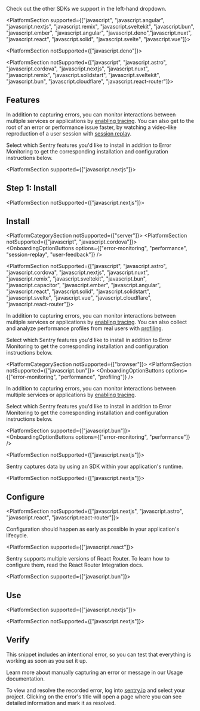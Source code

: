 <PlatformContent includePath="getting-started-primer" />

<PlatformSection noGuides>

<PlatformContent includePath="llm-rules-platform" />

<Alert title="Using a framework?">

Check out the other SDKs we support in the left-hand dropdown.

</Alert>

<PlatformContent includePath="getting-started-primer" />

</PlatformSection>

<PlatformSection supported={["javascript", "javascript.angular", "javascript.nextjs", "javascript.remix", "javascript.sveltekit", "javascript.bun", "javascript.ember", "javascript.angular", "javascript.deno","javascript.nuxt", "javascript.react", "javascript.solid", "javascript.svelte", "javascript.vue"]}>

<PlatformContent includePath="getting-started-prerequisites" />

</PlatformSection>

<PlatformSection notSupported={["javascript.deno"]}>

<PlatformSection notSupported={["javascript", "javascript.astro", "javascript.cordova", "javascript.nextjs", "javascript.nuxt", "javascript.remix", "javascript.solidstart", "javascript.sveltekit", "javascript.bun", "javascript.cloudflare", "javascript.react-router"]}>

## Features

In addition to capturing errors, you can monitor interactions between multiple services or applications by [enabling tracing](/concepts/key-terms/tracing/). You can also get to the root of an error or performance issue faster, by watching a video-like reproduction of a user session with [session replay](/product/explore/session-replay/web/getting-started/).

Select which Sentry features you'd like to install in addition to Error Monitoring to get the corresponding installation and configuration instructions below.

</PlatformSection>

<PlatformSection supported={["javascript.nextjs"]}>

## Step 1: Install

</PlatformSection>

<PlatformSection notSupported={["javascript.nextjs"]}>

## Install

</PlatformSection>

<PlatformCategorySection notSupported={["server"]}>
  <PlatformSection notSupported={["javascript", "javascript.cordova"]}>
    <OnboardingOptionButtons
      options={["error-monitoring", "performance", "session-replay", "user-feedback"]}
    />
  </PlatformSection>
</PlatformCategorySection>

<PlatformSection notSupported={["javascript", "javascript.astro", "javascript.cordova", "javascript.nextjs", "javascript.nuxt", "javascript.remix", "javascript.sveltekit", "javascript.bun", "javascript.capacitor", "javascript.ember", "javascript.angular", "javascript.react", "javascript.solid", "javascript.solidstart", "javascript.svelte", "javascript.vue", "javascript.cloudflare", "javascript.react-router"]}>

In addition to capturing errors, you can monitor interactions between multiple services or applications by [enabling tracing](/concepts/key-terms/tracing/). You can also collect and analyze performance profiles from real users with [profiling](/product/explore/profiling/).

Select which Sentry features you'd like to install in addition to Error Monitoring to get the corresponding installation and configuration instructions below.

</PlatformSection>

<PlatformCategorySection notSupported={["browser"]}>
  <PlatformSection notSupported={["javascript.bun"]}>
    <OnboardingOptionButtons
      options={["error-monitoring", "performance", "profiling"]}
    />
  </PlatformSection>

In addition to capturing errors, you can monitor interactions between multiple services or applications by [enabling tracing](/concepts/key-terms/tracing/).

Select which Sentry features you'd like to install in addition to Error Monitoring to get the corresponding installation and configuration instructions below.

  <PlatformSection supported={["javascript.bun"]}>
    <OnboardingOptionButtons options={["error-monitoring", "performance"]} />
  </PlatformSection>
</PlatformCategorySection>

<PlatformSection notSupported={["javascript.nextjs"]}>

Sentry captures data by using an SDK within your application's runtime.

</PlatformSection>

<PlatformContent includePath="getting-started-install" />

</PlatformSection>

<PlatformSection notSupported={["javascript.nextjs"]}>
## Configure

<PlatformSection notSupported={["javascript.nextjs", "javascript.astro", "javascript.react", "javascript.react-router"]}>

Configuration should happen as early as possible in your application's lifecycle.

</PlatformSection>

<PlatformSection supported={["javascript.react"]}>

Sentry supports multiple versions of React Router. To learn how to configure them, read the <PlatformLink to="/configuration/integrations/react-router/">React Router Integration</PlatformLink> docs.

</PlatformSection>

<PlatformContent includePath="getting-started-config" />

</PlatformSection>

<PlatformContent includePath="getting-started-sourcemaps" />

<PlatformSection supported={["javascript.bun"]}>

## Use

<PlatformContent includePath="getting-started-use" />

</PlatformSection>

<PlatformSection supported={["javascript.nextjs"]}>

<PlatformContent includePath="getting-started-verify" />

</PlatformSection>

<PlatformSection notSupported={["javascript.nextjs"]}>

## Verify

This snippet includes an intentional error, so you can test that everything is working as soon as you set it up.

<PlatformContent includePath="getting-started-verify" />

<Alert>

Learn more about manually capturing an error or message in our <PlatformLink to="/usage/">Usage documentation</PlatformLink>.

</Alert>

To view and resolve the recorded error, log into [sentry.io](https://sentry.io) and select your project. Clicking on the error's title will open a page where you can see detailed information and mark it as resolved.

</PlatformSection>

<PlatformContent includePath="getting-started-next-steps" />
